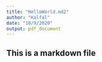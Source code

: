 ```yaml
---
title: "HelloWorld.md2"
author: "Kalfal"
date: "10/9/2020"
output: pdf_document
---
```


## This is a markdown file

